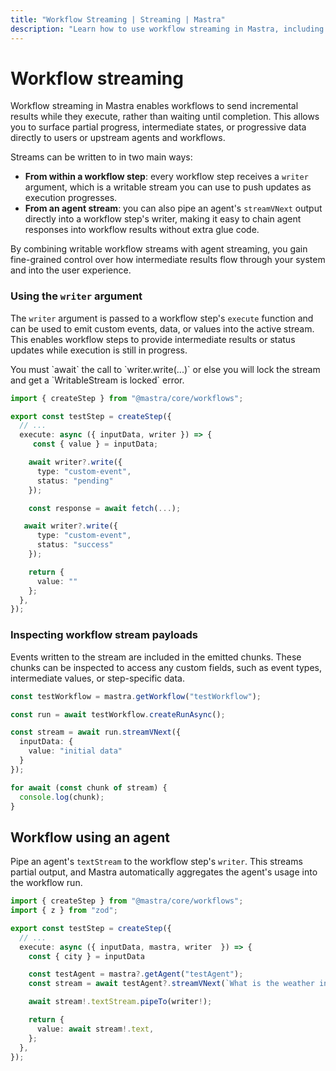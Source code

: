 ```yaml
---
title: "Workflow Streaming | Streaming | Mastra"
description: "Learn how to use workflow streaming in Mastra, including handling workflow execution events, step streaming, and workflow integration with agents and tools."
---
```



# Workflow streaming

Workflow streaming in Mastra enables workflows to send incremental results while they execute, rather than waiting until completion. This allows you to surface partial progress, intermediate states, or progressive data directly to users or upstream agents and workflows.

Streams can be written to in two main ways:

- **From within a workflow step**: every workflow step receives a `writer` argument, which is a writable stream you can use to push updates as execution progresses.
- **From an agent stream**: you can also pipe an agent's `streamVNext` output directly into a workflow step's writer, making it easy to chain agent responses into workflow results without extra glue code.

By combining writable workflow streams with agent streaming, you gain fine-grained control over how intermediate results flow through your system and into the user experience.

### Using the `writer` argument

The `writer` argument is passed to a workflow step's `execute` function and can be used to emit custom events, data, or values into the active stream. This enables workflow steps to provide intermediate results or status updates while execution is still in progress.

<Callout type="warning">
You must `await` the call to `writer.write(...)` or else you will lock the stream and get a `WritableStream is locked` error.
</Callout>

```typescript {5,8,15} showLineNumbers copy
import { createStep } from "@mastra/core/workflows";

export const testStep = createStep({
  // ...
  execute: async ({ inputData, writer }) => {
     const { value } = inputData;

    await writer?.write({
      type: "custom-event",
      status: "pending"
    });

    const response = await fetch(...);

   await writer?.write({
      type: "custom-event",
      status: "success"
    });

    return {
      value: ""
    };
  },
});
```

### Inspecting workflow stream payloads

Events written to the stream are included in the emitted chunks. These chunks can be inspected to access any custom fields, such as event types, intermediate values, or step-specific data.

```typescript showLineNumbers copy
const testWorkflow = mastra.getWorkflow("testWorkflow");

const run = await testWorkflow.createRunAsync();

const stream = await run.streamVNext({
  inputData: {
    value: "initial data"
  }
});

for await (const chunk of stream) {
  console.log(chunk);
}
```

## Workflow using an agent

Pipe an agent's `textStream` to the workflow step's `writer`. This streams partial output, and Mastra automatically aggregates the agent's usage into the workflow run.

```typescript showLineNumbers copy
import { createStep } from "@mastra/core/workflows";
import { z } from "zod";

export const testStep = createStep({
  // ...
  execute: async ({ inputData, mastra, writer  }) => {
    const { city } = inputData

    const testAgent = mastra?.getAgent("testAgent");
    const stream = await testAgent?.streamVNext(`What is the weather in ${city}$?`);

    await stream!.textStream.pipeTo(writer!);

    return {
      value: await stream!.text,
    };
  },
});
```
